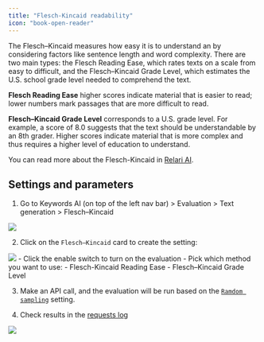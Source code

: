 ```yaml
---
title: "Flesch-Kincaid readability"
icon: "book-open-reader"
---
```


The Flesch–Kincaid measures how easy it is to understand an by considering factors like sentence length and word complexity. There are two main types: the Flesch Reading Ease, which rates texts on a scale from easy to difficult, and the Flesch–Kincaid Grade Level, which estimates the U.S. school grade level needed to comprehend the text.

**Flesch Reading Ease** higher scores indicate material that is easier to read; lower numbers mark passages that are more difficult to read.

**Flesch–Kincaid Grade Level** corresponds to a U.S. grade level. For example, a score of 8.0 suggests that the text should be understandable by an 8th grader. Higher scores indicate material that is more complex and thus requires a higher level of education to understand.

You can read more about the Flesch-Kincaid in [Relari AI](https://docs.relari.ai/metrics/Generation/Deterministic/flesch_kincaid_readability).

## Settings and parameters

1. Go to Keywords AI (on top of the left nav bar) > Evaluation > Text generation > Flesch–Kincaid
<img src="/images/evaluation/generation/flesch-kincaid-settings.png"/>

2. Click on the `Flesch–Kincaid` card to create the setting:
<img src="/images/evaluation/generation/flesch-kincaid-modal.png"/>
- Click the enable switch to turn on the evaluation
- Pick which method you want to use:
    - Flesch-Kincaid Reading Ease
    - Flesch–Kincaid Grade Level


3. Make an API call, and the evaluation will be run based on the [`Ramdom sampling`](/features/evaluation/overview#sampling) setting.

4. Check results in the [requests log](https://platform.keywordsai.co/platform/requests)

<img src="/images/evaluation/check-results.png" />


